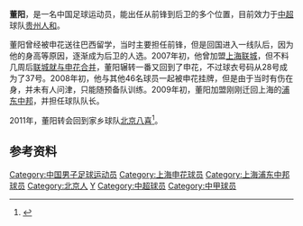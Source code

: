 {{noteta|G1=足球}}{{Football player infobox
| playername = 董阳
| image    = 
| fullname = 董阳
| englishfullname = Dong Yang
| nickname =
| dateofbirth ={{birth date and age|1983|1|14}}
| height={{height|m=1.87}}
| countryofbirth = {{CHN}}
| cityofbirth = [[北京|北京]]
| currentclub  =[[贵州人和足球俱樂部|贵州人和]]
| position = 前锋 / 后卫
| youthyears = <br/>1998-2002年
| youthclubs = 秦皇岛中国足球学校<br/>[[上海申花|上海申花]]
| years = 2003-2008年<br/>2009-2010年<br/>2011年<br/>2012-
| clubs = [[上海申花|上海申花]]<br/>[[上海浦东中邦|上海浦东中邦]]<br/>[[北京八喜|北京八喜]]<br/>[[贵州人和足球俱樂部|贵州人和]]
| caps(goals)= 10{{0}}(1)<br/><br/>23{{0}}(2)<br/>{{0}}3{{0}}(0)
| pcupdate = 2012-12-07
}}
'''董阳'''{{BD|1983年|1月14日|||Dong, Yang}}，是一名中国足球运动员，能出任从前锋到后卫的多个位置，目前效力于[[中超|中超]]球队[[贵州人和足球俱樂部|贵州人和]]。

董阳曾经被申花送往巴西留学，当时主要担任前锋，但是回国进入一线队后，因为他的身高等原因，逐渐成为后卫的人选。2007年初，他曾加盟[[上海联城|上海联城]]，但不料几周后[[申花联城合并|联城就与申花合并]]，董阳辗转一番又回到了申花，不过球衣号码从28号成为了37号。2008年初，他与其他46名球员一起被申花挂牌，但是由于当时有伤在身，并未有人问津，只能随预备队训练。2009年初，董阳加盟刚刚迁回上海的[[浦东中邦|浦东中邦]]，并担任球队队长。

2011年，董阳转会回到家乡球队[[北京八喜|北京八喜]]<ref>{{Cite web |url=http://sports.sina.com.cn/b/2011-03-21/00065497303.shtml |title=八喜正式签下九名新援 国安六小将携申花铁卫加盟 |accessdate=2011-03-21 |archive-date=2016-03-04 |archive-url=https://web.archive.org/web/20160304060917/http://sports.sina.com.cn/b/2011-03-21/00065497303.shtml |dead-url=no }}</ref>。

==参考资料==
{{reflist}}

{{2010上海中邦名單}}
{{2011年中甲分类名单八喜}}
{{2012年中超分类名单貴州}}

{{DEFAULTSORT:DONG Yang}}
[[Category:中国男子足球运动员|Category:中国男子足球运动员]]
[[Category:上海申花球员|Category:上海申花球员]]
[[Category:上海浦东中邦球员|Category:上海浦东中邦球员]]
[[Category:北京人|Category:北京人]]
[[Category:董姓|Y]]
[[Category:中超球员|Category:中超球员]]
[[Category:中甲球员|Category:中甲球员]]